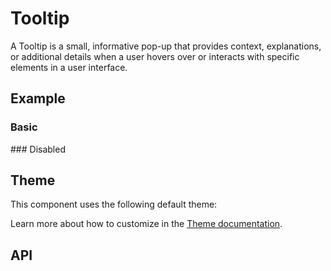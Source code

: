 
<Meta title="Docs/Components/Layers/Tooltip" />

# Tooltip
A Tooltip is a small, informative pop-up that provides context, explanations, or additional details when a user hovers over or interacts with specific elements in a user interface.

## Example
### Basic
<Canvas sourceState="shown" of={TooltipStories.Simple} />
### Disabled
<Canvas of={TooltipStories.Disabled} />

## Theme
This component uses the following default theme:

<ThemeRender theme={tooltipTheme} />

Learn more about how to customize in the [Theme documentation](?path=/docs/docs-theme-getting-started--docs).

## API
<ArgTypes of={Tooltip} />
